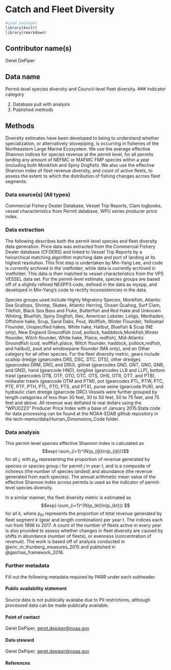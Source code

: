 # Catch and Fleet Diversity

```r

#Load packages
library(knitr)
library(rmarkdown)

```

## Contributor name(s)
Geret DePiper

## Data name
Permit-level species diversity and Council-level fleet diversity.
### Indicator category 

2. Database pull with analysis
5. Published methods


## Methods
Diversity estimates have been developed to being to understand whether specialization, or alternatively stovepiping, is occurring in fisheries of the Northeastern Large Marine Ecosystem. We use the average effective Shannon indices for species revenue at the permit level, for all permits landing any amount of NEFMC or MAFMC FMP species within a year (including both Monkfish and Spiny Dogfish). We also use the effective Shannon index of fleet revenue diversity, and count of active fleets, to assess the extent to which the distribution of fishing changes across fleet segments.

### Data source(s) (All types)
Commercial Fishery Dealer Database, Vessel Trip Reports, Clam logbooks, vessel characteristics from Permit database, WPU series producer price index.

### Data extraction 
The following describes both the permit-level species and fleet diversity data generation. Price data was extracted from the Commercial Fishery Dealer database (CFDERS) and linked to Vessel Trip Reports by a heirarchical matching algorithm matching date and port of landing at its highest resolution. This first step is undertaken by Min-Yang Lee, and code is currently archived in the  \\net\home2\mlee\diversity\code folder, while data is currently archived in \\net\home2\mlee\diversity folder. This data is then matched to vessel characteristics from the  VPS VESSEL data set. For the permit-level estimate, species groups are based off of a slightly refined NESPP3 code, defined in the data as myspp, and developed in Min-Yang's code to rectify inconsistencies in the data.

Species groups used include Highly Migratory Species, Monkfish, Atlantic Sea Scallops, Shrimp, Skates, Atlantic Herring, Ocean Quahog, Surf Clam, Tilefish, Black Sea Bass and Fluke, Butterfish and Red Hake and Unknown Whiting, Bluefish, Spiny Dogfish, Illex, American Lobster, Loligo, Menhaden, Offshore hake, Scup, Sand Dabs, Pout, Wolffish, Winter Flounder, Yellowtail Flounder, Unspecified hakes, White hake, Halibut, Bluefish & Scup (NE only), New England Groundfish (cod, pollock, hadddock,Monkfish,Winter flounder, Witch flounder, White hake, Plaice, redfish), Mid-Atlantic Groundfish (cod, wolffish,plaice, Witch flounder, haddock,  pollock,redfish, and halibut), pout and windowpane flounder (MA only), and an Other category for all other species. For the fleet diversity metric, gears include scallop dredge (gearcodes DRS, DSC, DTC, DTS), other dredges (gearcodes DRM, DRO, and DRU), gillnet (gearcodes GND, GNT, GNO, GNR, and GNS), hand (gearcode HND), longline (gearcodes LLB and LLP), bottom trawl (gearcodes OTB, OTF, OTO, OTC. OTS, OHS, OTR, OTT, and PTB), midwater trawls (gearcode OTM and PTM), pot (gearcodes PTL, PTW, PTC, PTE, PTF, PTH, PTL, PTO, PTS, and PTX), purse seine (gearcode PUR), and hydraulic clam dredge (gearcode DRC).Vessels were further grouped by length categories of less than 30 feet, 30 to 50 feet, 50 to 75 feet, and 75 feet and above. All revenue was deflated to real dollars using the "WPU0223" Producer Price Index with a base of January 2015.Stata code for data processing can be found at the NOAA-EDAB github repository in the tech-memo/data/Human_Dimensions_Code folder.

### Data analysis
This permit-level species effective Shannon index is calculated as 
$$exp(-\sum_{i=1}^{N}p_{ijt}ln(p_{ijt}))$$
for all $j$, with $p_{ijt}$ representing the proportion of revenue generated by species or species group $i$ for permit $j$ in year $t$, and is a composite of richness (the number of species landed) and abundance (the revenue generated from each species). The annual arithmetic mean value of the effective Shannon index across permits is used as the indicator of permit-level species diversity. 

In a similar manner, the fleet diversity metric is estimated as 
$$exp(-\sum_{i=1}^{N}p_{kt}ln(p_{kt})) $$
for all $k$, where $p_{kt}$ represents the proportion of total revenue generated by fleet segment $k$ (gear and length combination) per year $t$. The indices each run from 1996 to 2017. A count of the number of fleets active in every year is also provided to assess whether changes in fleet diversity are caused by shifts in abundance (number of fleets), or evenness (concentration of revenue). The work is based off of analysis conducted in @eric_m_thunberg_measures_2015 and published in @gaichas_framework_2016.

### Further metadata
Fill out the following metadata required by PARR under each subheader.


#### Public availability statement
Source data is not publically availabe due to PII restrictions, although processed data can be made publically available.


#### Point of contact 
Geret DePiper, <geret.depiper@noaa.gov>


#### Data steward
Geret DePiper, <geret.depiper@noaa.gov>

#### References
<!-- References must be submitted in BibTeX format. When compiling this document, they will appear in this section. There is no need to write them out here. Don't forget to include the name of your .bib file in the YAML header (fill in XYZ.bib in YAML header)!!!!!--> 






